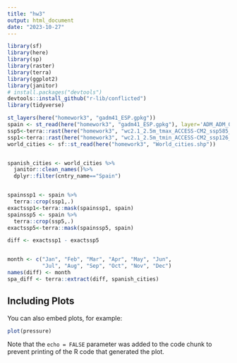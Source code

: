 ---
title: "hw3"
output: html_document
date: "2023-10-27"
---

```{r cars}
library(sf)
library(here)
library(sp)
library(raster)
library(terra)
library(ggplot2)
library(janitor)
# install.packages("devtools")
devtools::install_github("r-lib/conflicted")
library(tidyverse)

st_layers(here("homework3", "gadm41_ESP.gpkg"))
spain <- st_read(here("homework3", "gadm41_ESP.gpkg"), layer='ADM_ADM_0')
ssp5<-terra::rast(here("homework3", "wc2.1_2.5m_tmax_ACCESS-CM2_ssp585_2081-2100.tif"))
ssp1<-terra::rast(here("homework3", "wc2.1_2.5m_tmin_ACCESS-CM2_ssp126_2081-2100.tif"))
world_cities <- sf::st_read(here("homework3", "World_cities.shp"))


spanish_cities <- world_cities %>%
  janitor::clean_names()%>%
  dplyr::filter(cntry_name=="Spain")


spainssp1 <- spain %>%
  terra::crop(ssp1,.)
exactssp1<-terra::mask(spainssp1, spain)
spainssp5 <- spain %>%
  terra::crop(ssp5,.)
exactssp5<-terra::mask(spainssp5, spain)

diff <- exactssp1 - exactssp5


month <- c("Jan", "Feb", "Mar", "Apr", "May", "Jun", 
           "Jul", "Aug", "Sep", "Oct", "Nov", "Dec")
names(diff) <- month
spa_diff <- terra::extract(diff, spanish_cities)
```



## Including Plots

You can also embed plots, for example:

```{r pressure, echo=FALSE}
plot(pressure)
```

Note that the `echo = FALSE` parameter was added to the code chunk to prevent printing of the R code that generated the plot.
